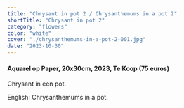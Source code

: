 ```yaml
---
title: "Chrysant in pot 2 / Chrysanthemums in a pot 2"
shortTitle: "Chrysant in pot 2"
category: "flowers"
color: "white"
cover: "./chrysanthemums-in-a-pot-2-001.jpg"
date: "2023-10-30"
---
```

    
#### Aquarel op Paper, 20x30cm, 2023, Te Koop (75 euros)
Chrysant in een pot.


English: Chrysanthemums in a pot.